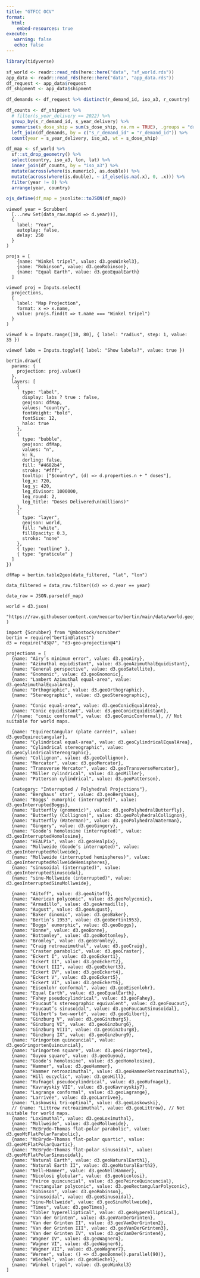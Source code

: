 ```yaml
---
title: "GTFCC OCV"
format:
  html:
    embed-resources: true
execute: 
   warning: false
   echo: false
---
```



```r
library(tidyverse)

sf_world <- readr::read_rds(here::here("data", "sf_world.rds"))
app_data <- readr::read_rds(here::here("data", "app_data.rds"))
df_request <- app_data$request
df_shipment <- app_data$shipment

df_demands <- df_request %>% distinct(r_demand_id, iso_a3, r_country)

df_counts <- df_shipment %>%
  # filter(s_year_delivery == 2022) %>%
  group_by(s_r_demand_id, s_year_delivery) %>%
  summarise(s_dose_ship = sum(s_dose_ship, na.rm = TRUE), .groups = "drop") %>%
  left_join(df_demands, by = c("s_r_demand_id" = "r_demand_id")) %>%
  count(year = s_year_delivery, iso_a3, wt = s_dose_ship)

df_map <- sf_world %>%
  sf::st_drop_geometry() %>%
  select(country, iso_a3, lon, lat) %>%
  inner_join(df_counts, by = "iso_a3") %>%
  mutate(across(where(is.numeric), as.double)) %>%
  mutate(across(where(is.double), ~ if_else(is.na(.x), 0, .x))) %>% 
  filter(year != 0) %>% 
  arrange(year, country)

ojs_define(df_map = jsonlite::toJSON(df_map))
```

```ojs
viewof year = Scrubber(
  [...new Set(data_raw.map(d => d.year))],
  {
    label: "Year",
    autoplay: false,
    delay: 250
  }
)
```

```ojs
projs = [
    {name: "Winkel tripel", value: d3.geoWinkel3}, 
    {name: "Robinson", value: d3.geoRobinson}, 
    {name: "Equal Earth", value: d3.geoEqualEarth}
  ]
```

```ojs
viewof proj = Inputs.select(
  projections, 
  {
    label: "Map Projection", 
    format: x => x.name, 
    value: projs.find(t => t.name === "Winkel tripel")
  }
)
```

```ojs
viewof k = Inputs.range([10, 80], { label: "radius", step: 1, value: 35 })
```

```ojs
viewof labs = Inputs.toggle({ label: "Show labels?", value: true })
```

```ojs
bertin.draw({
  params: {
    projection: proj.value()
  },
  layers: [
    {
      type: "label",
      display: labs ? true : false,
      geojson: dfMap,
      values: "country",
      fontWeight: "bold",
      fontSize: 12,
      halo: true
    },
    {
      type: "bubble",
      geojson: dfMap,
      values: "n",
      k: k,
      dorling: false,
      fill: "#4682b4",
      stroke: "#fff",
      tooltip: ["$country", (d) => d.properties.n + " doses"],  
      leg_x: 720,
      leg_y: 420,
      leg_divisor: 1000000,
      leg_round: 2,
      leg_title: "Doses Delivered\n(millions)"
    },
    {
      type: "layer",
      geojson: world,
      fill: "white",
      fillOpacity: 0.3,
      stroke: "none"
    },
    { type: "outline" },
    { type: "graticule" }
  ]
})
```

```ojs
dfMap = bertin.table2geo(data_filtered, "lat", "lon")
```

```ojs
data_filtered = data_raw.filter((d) => d.year == year)
```

```ojs
data_raw = JSON.parse(df_map)
```

```ojs
world = d3.json(
  "https://raw.githubusercontent.com/neocarto/bertin/main/data/world.geojson"
)
```

```ojs
import {Scrubber} from "@mbostock/scrubber"
bertin = require("bertin@latest")
d3 = require("d3@7", "d3-geo-projection@4")
```


```ojs
projections = [
  {name: "Airy’s minimum error", value: d3.geoAiry},
  {name: "Azimuthal equidistant", value: d3.geoAzimuthalEquidistant},
  {name: "General perspective", value: d3.geoSatellite},
  {name: "Gnomonic", value: d3.geoGnomonic},
  {name: "Lambert Azimuthal equal-area", value: d3.geoAzimuthalEqualArea}, 
  {name: "Orthographic", value: d3.geoOrthographic},
  {name: "Stereographic", value: d3.geoStereographic},
  
  {name: "Conic equal-area", value: d3.geoConicEqualArea},
  {name: "Conic equidistant", value: d3.geoConicEquidistant},
  //{name: "conic conformal", value: d3.geoConicConformal}, // Not suitable for world maps.
  
  {name: "Equirectangular (plate carrée)", value: d3.geoEquirectangular},
  {name: "Cylindrical equal-area", value: d3.geoCylindricalEqualArea},
  {name: "Cylindrical stereographic", value: d3.geoCylindricalStereographic},
  {name: "Collignon", value: d3.geoCollignon},
  {name: "Mercator", value: d3.geoMercator},
  {name: "Transverse Mercator", value: d3.geoTransverseMercator},
  {name: "Miller cylindrical", value: d3.geoMiller},
  {name: "Patterson cylindrical", value: d3.geoPatterson},
  
  {category: "Interrupted / Polyhedral Projections"},
  {name: "Berghaus’ star", value: d3.geoBerghaus},
  {name: "Boggs’ eumorphic (interrupted)", value: d3.geoInterruptedBoggs},
  {name: "Butterfly (gnomonic)", value: d3.geoPolyhedralButterfly},
  {name: "Butterfly (Collignon)", value: d3.geoPolyhedralCollignon},
  {name: "Butterfly (Waterman)", value: d3.geoPolyhedralWaterman},
  {name: "Gingery", value: d3.geoGingery},
  {name: "Goode’s homolosine (interrupted)", value: d3.geoInterruptedHomolosine},
  {name: "HEALPix", value: d3.geoHealpix},
  {name: "Mollweide (Goode’s interrupted)", value: d3.geoInterruptedMollweide},
  {name: "Mollweide (interrupted hemispheres)", value: d3.geoInterruptedMollweideHemispheres},
  {name: "sinusoidal (interrupted)", value: d3.geoInterruptedSinusoidal},
  {name: "sinu-Mollweide (interrupted)", value: d3.geoInterruptedSinuMollweide},
  
  {name: "Aitoff", value: d3.geoAitoff},
  {name: "American polyconic", value: d3.geoPolyconic},
  {name: "Armadillo", value: d3.geoArmadillo},
  {name: "August", value: d3.geoAugust},
  {name: "Baker dinomic", value: d3.geoBaker},
  {name: "Bertin’s 1953", value: d3.geoBertin1953},
  {name: "Boggs’ eumorphic", value: d3.geoBoggs},
  {name: "Bonne", value: d3.geoBonne},
  {name: "Bottomley", value: d3.geoBottomley},
  {name: "Bromley", value: d3.geoBromley},
  {name: "Craig retroazimuthal", value: d3.geoCraig},
  {name: "Craster parabolic", value: d3.geoCraster},
  {name: "Eckert I", value: d3.geoEckert1},
  {name: "Eckert II", value: d3.geoEckert2},
  {name: "Eckert III", value: d3.geoEckert3},
  {name: "Eckert IV", value: d3.geoEckert4},
  {name: "Eckert V", value: d3.geoEckert5},
  {name: "Eckert VI", value: d3.geoEckert6},
  {name: "Eisenlohr conformal", value: d3.geoEisenlohr},
  {name: "Equal Earth", value: d3.geoEqualEarth},
  {name: "Fahey pseudocylindrical", value: d3.geoFahey},
  {name: "Foucaut’s stereographic equivalent", value: d3.geoFoucaut},
  {name: "Foucaut’s sinusoidal", value: d3.geoFoucautSinusoidal},
  {name: "Gilbert’s two-world", value: d3.geoGilbert},
  {name: "Ginzburg V", value: d3.geoGinzburg5},
  {name: "Ginzburg VI", value: d3.geoGinzburg6},
  {name: "Ginzburg VIII", value: d3.geoGinzburg8},
  {name: "Ginzburg IX", value: d3.geoGinzburg9},  
  {name: "Gringorten quincuncial", value: d3.geoGringortenQuincuncial},
  {name: "Gringorten square", value: d3.geoGringorten},
  {name: "Guyou square", value: d3.geoGuyou},
  {name: "Goode’s homolosine", value: d3.geoHomolosine},
  {name: "Hammer", value: d3.geoHammer},
  {name: "Hammer retroazimuthal", value: d3.geoHammerRetroazimuthal},
  {name: "Hill eucyclic", value: d3.geoHill},
  {name: "Hufnagel pseudocylindrical", value: d3.geoHufnagel},
  {name: "Kavrayskiy VII", value: d3.geoKavrayskiy7},
  {name: "Lagrange conformal", value: d3.geoLagrange},
  {name: "Larrivée", value: d3.geoLarrivee},
  {name: "Laskowski tri-optimal", value: d3.geoLaskowski},
  // {name: "Littrow retroazimuthal", value: d3.geoLittrow}, // Not suitable for world maps.
  {name: "Loximuthal", value: d3.geoLoximuthal},
  {name: "Mollweide", value: d3.geoMollweide},
  {name: "McBryde–Thomas flat-polar parabolic", value: d3.geoMtFlatPolarParabolic},
  {name: "McBryde–Thomas flat-polar quartic", value: d3.geoMtFlatPolarQuartic},
  {name: "McBryde–Thomas flat-polar sinusoidal", value: d3.geoMtFlatPolarSinusoidal},
  {name: "Natural Earth", value: d3.geoNaturalEarth1},
  {name: "Natural Earth II", value: d3.geoNaturalEarth2},
  {name: "Nell–Hammer", value: d3.geoNellHammer},
  {name: "Nicolosi globular", value: d3.geoNicolosi},
  {name: "Peirce quincuncial", value: d3.geoPeirceQuincuncial},
  {name: "rectangular polyconic", value: d3.geoRectangularPolyconic},
  {name: "Robinson", value: d3.geoRobinson},
  {name: "sinusoidal", value: d3.geoSinusoidal},
  {name: "sinu-Mollweide", value: d3.geoSinuMollweide},
  {name: "Times", value: d3.geoTimes},
  {name: "Tobler hyperelliptical", value: d3.geoHyperelliptical},
  {name: "Van der Grinten", value: d3.geoVanDerGrinten},
  {name: "Van der Grinten II", value: d3.geoVanDerGrinten2},
  {name: "Van der Grinten III", value: d3.geoVanDerGrinten3},
  {name: "Van der Grinten IV", value: d3.geoVanDerGrinten4},
  {name: "Wagner IV", value: d3.geoWagner4},
  {name: "Wagner VI", value: d3.geoWagner6},
  {name: "Wagner VII", value: d3.geoWagner7},
  {name: "Werner", value: () => d3.geoBonne().parallel(90)},
  {name: "Wiechel", value: d3.geoWiechel},
  {name: "Winkel tripel", value: d3.geoWinkel3}
]
```